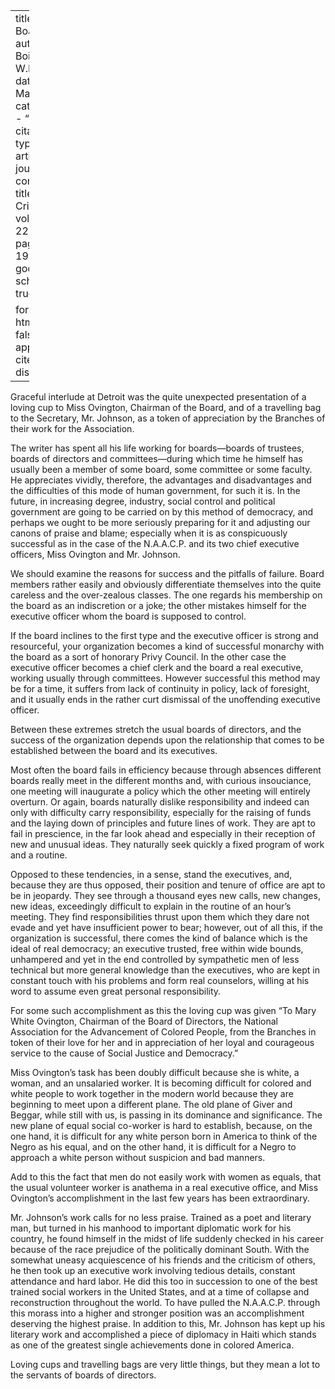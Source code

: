 
---
title: 'Of Boards'
author: Du Bois, W.E.B.
date: Mar. 1921
categories: 
  - ""
citation: 
  type: article-journal
  container-title: The Crisis
  volume: 22
  issue: 5
  page: 197-198
google-scholar: true

format:
  html:
    toc: false
    appendix-cite-as: display
---



Graceful interlude at Detroit was the quite unexpected presentation of a loving cup to Miss Ovington, Chairman of the Board, and of a travelling bag to the Secretary, Mr. Johnson, as a token of appreciation by the Branches of their work for the Association.

The writer has spent all his life working for boards—boards of trustees, boards of directors and committees—during which time he himself has usually been a member of some board, some committee or some faculty. He appreciates vividly, therefore, the advantages and disadvantages and the difficulties of this mode of human government, for such it is. In the future, in increasing degree, industry, social control and political government are going to be carried on by this method of democracy, and perhaps we ought to be more seriously preparing for it and adjusting our canons of praise and blame; especially when it is as conspicuously successful as in the case of the N.A.A.C.P. and its two chief executive officers, Miss Ovington and Mr. Johnson.

We should examine the reasons for success and the pitfalls of failure. Board members rather easily and obviously differentiate themselves into the quite careless and the over-zealous classes. The one regards his membership on the board as an indiscretion or a joke; the other mistakes himself for the executive officer whom the board is supposed to control.

If the board inclines to the first type and the executive officer is strong and resourceful, your organization becomes a kind of successful monarchy with the board as a sort of honorary Privy Council. In the other case the executive officer becomes a chief clerk and the board a real executive, working usually through committees. However successful this method may be for a time, it suffers from lack of continuity in policy, lack of foresight, and it usually ends in the rather curt dismissal of the unoffending executive officer.

Between these extremes stretch the usual boards of directors, and the success of the organization depends upon the relationship that comes to be established between the board and its executives.

Most often the board fails in efficiency because through absences different boards really meet in the different months and, with curious insouciance, one meeting will inaugurate a policy which the other meeting will entirely overturn. Or again, boards naturally dislike responsibility and indeed can only with difficulty carry responsibility, especially for the raising of funds and the laying down of principles and future lines of work. They are apt to fail in prescience, in the far look ahead and especially in their reception of new and unusual ideas. They naturally seek quickly a fixed program of work and a routine.

Opposed to these tendencies, in a sense, stand the executives, and, because they are thus opposed, their position and tenure of office are apt to be in jeopardy. They see through a thousand eyes new calls, new changes, new ideas, exceedingly difficult to explain in the routine of an hour's meeting. They find responsibilities thrust upon them which they dare not evade and yet have insufficient power to bear; however, out of all this, if the organization is successful, there comes the kind of balance which is the ideal of real democracy; an executive trusted, free within wide bounds, unhampered and yet in the end controlled by sympathetic men of less technical but more general knowledge than the executives, who are kept in constant touch with his problems and form real counselors, willing at his word to assume even great personal responsibility.

For some such accomplishment as this the loving cup was given "To Mary White Ovington, Chairman of the Board of Directors, the National Association for the Advancement of Colored People, from the Branches in token of their love for her and in appreciation of her loyal and courageous service to the cause of Social Justice and Democracy."

Miss Ovington's task has been doubly difficult because she is white, a woman, and an unsalaried worker. It is becoming difficult for colored and white people to work together in the modern world because they are beginning to meet upon a different plane. The old plane of Giver and Beggar, while still with us, is passing in its dominance and significance. The new plane of equal social co-worker is hard to establish, because, on the one hand, it is difficult for any white person born in America to think of the Negro as his equal, and on the other hand, it is difficult for a Negro to approach a white person without suspicion and bad manners.

Add to this the fact that men do not easily work with women as equals, that the usual volunteer worker is anathema in a real executive office, and Miss Ovington's accomplishment in the last few years has been extraordinary.

Mr. Johnson's work calls for no less praise. Trained as a poet and literary man, but turned in his manhood to important diplomatic work for his country, he found himself in the midst of life suddenly checked in his career because of the race prejudice of the politically dominant South. With the somewhat uneasy acquiescence of his friends and the criticism of others, he then took up an executive work involving tedious details, constant attendance and hard labor. He did this too in succession to one of the best trained social workers in the United States, and at a time of collapse and reconstruction throughout the world. To have pulled the N.A.A.C.P. through this morass into a higher and stronger position was an accomplishment deserving the highest praise. In addition to this, Mr. Johnson has kept up his literary work and accomplished a piece of diplomacy in Haiti which stands as one of the greatest single achievements done in colored America.

Loving cups and travelling bags are very little things, but they mean a lot to the servants of boards of directors.

